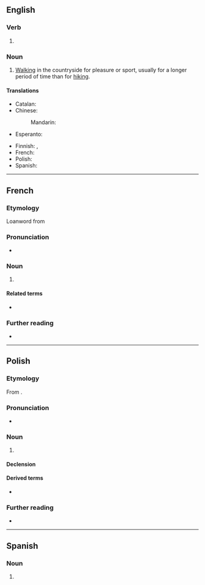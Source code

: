 ==English==

===Verb===
{{head|en|verb form}}

# {{present participle of|trek|lang=en|nocat=1}}

===Noun===
{{en-noun|-|s}}

# [[walking|Walking]] in the countryside for pleasure or sport, usually for a longer period of time than for [[hiking]].

====Translations====
{{trans-top|Walking, hiking}}
* Catalan: {{t+|ca|tresc|m}}
* Chinese:
*: Mandarin: {{t-needed|cmn}}
* Esperanto: {{t-needed|eo}}
{{trans-mid}}
* Finnish: {{t+|fi|vaellus}}, {{t+|fi|vaeltaminen}}
* French: {{t+|fr|trekking|m}}
* Polish: {{t+|pl|trekking|m}}
* Spanish: {{t+|es|senderismo|m}}
{{trans-bottom}}

----

==French==

===Etymology===
Loanword from {{etyl|en|fr}}

===Pronunciation===
* {{fr-IPA}}

===Noun===
{{fr-noun|m}}

# {{l|en|trekking}}

====Related terms====
* {{l|fr|trekkeur}}

===Further reading===
* {{R:TLFi}}

----

==Polish==
{{wp|lang=pl}}

===Etymology===
From {{bor|pl|en|trekking}}.

===Pronunciation===
* {{pl-IPA|/treking/}}

===Noun===
{{pl-noun|m-in}}

# {{lb|pl|sports}} {{l|en|trekking}}
#: {{syn|pl|treking}}

====Declension====
{{pl-decl-noun-m-in|tantum=s}}

====Derived terms====
* {{q|adjectives}} {{l|pl|trekkingowy}}

===Further reading===
* {{R:PWN}}

----

==Spanish==

===Noun===
{{es-noun|m}}

# {{l|en|trekking}}